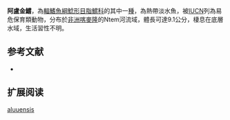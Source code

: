 {{Speciesbox
| name = 阿盧金鱨
| image = 
| image_width = 250px
| image_caption = 
| status = VU
| status_system = IUCN3.1 
| genus = Chrysichthys
| species = aluuensis
| authority = [[Risch|Risch]], 1985
| synonyms = 
}}

'''阿盧金鱨'''，為[[輻鰭魚綱|輻鰭魚綱]][[鯰形目|鯰形目]][[脂鱨科|脂鱨科]]的其中一[[種|種]]，為熱帶淡水魚，被[[IUCN|IUCN]]列為易危保育類動物，分布於[[非洲|非洲]][[喀麥隆|喀麥隆]]的Ntem河流域，體長可達9.1公分，棲息在底層水域，生活習性不明。

==参考文献==
*{{FishBase_species|genus=Chrysichthys|species=aluuensis|year=2015|month=5}}

== 扩展阅读 ==
{{refbegin}}
{{wikispecies-inline|Chrysichthys aluuensis|阿盧金鱨}}
{{refend}}
{{Taxonbar|from=Q5492691}}

[[Category:金鱨屬|aluuensis]]
